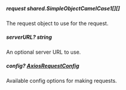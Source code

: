 
##### **request** shared.SimpleObjectCamelCase1[][]
The request object to use for the request.

##### **serverURL?** string
An optional server URL to use.

##### **config?** [AxiosRequestConfig](https://axios-http.com/docs/req_config)
Available config options for making requests.

